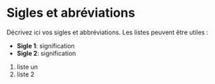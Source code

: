 # Sigles et abréviations

Décrivez ici vos sigles et abbréviations. Les listes peuvent être utiles :

* __Sigle 1__: signification
* __Sigle 2__: signification

1. liste un
1. liste 2